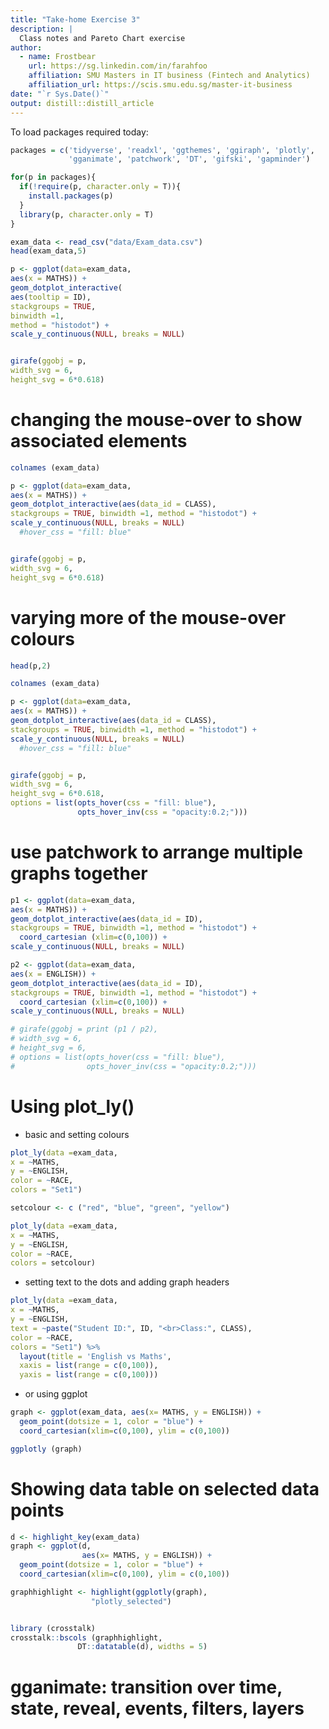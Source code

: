 ```yaml
---
title: "Take-home Exercise 3"
description: |
  Class notes and Pareto Chart exercise
author:
  - name: Frostbear 
    url: https://sg.linkedin.com/in/farahfoo
    affiliation: SMU Masters in IT business (Fintech and Analytics)
    affiliation_url: https://scis.smu.edu.sg/master-it-business
date: "`r Sys.Date()`"
output: distill::distill_article
---
```



To load packages required today:

```r
packages = c('tidyverse', 'readxl', 'ggthemes', 'ggiraph', 'plotly', 
             'gganimate', 'patchwork', 'DT', 'gifski', 'gapminder')

for(p in packages){
  if(!require(p, character.only = T)){
    install.packages(p)
  }
  library(p, character.only = T)
}

exam_data <- read_csv("data/Exam_data.csv")
head(exam_data,5)
```


```r
p <- ggplot(data=exam_data,
aes(x = MATHS)) + 
geom_dotplot_interactive(
aes(tooltip = ID),
stackgroups = TRUE,
binwidth =1,
method = "histodot") +
scale_y_continuous(NULL, breaks = NULL)


girafe(ggobj = p,
width_svg = 6,
height_svg = 6*0.618)

```


# changing the mouse-over to show associated elements
```r

colnames (exam_data)

p <- ggplot(data=exam_data,
aes(x = MATHS)) + 
geom_dotplot_interactive(aes(data_id = CLASS),
stackgroups = TRUE, binwidth =1, method = "histodot") +
scale_y_continuous(NULL, breaks = NULL)
  #hover_css = "fill: blue"


girafe(ggobj = p,
width_svg = 6,
height_svg = 6*0.618)

```



# varying more of the mouse-over colours
```r

head(p,2)

colnames (exam_data)

p <- ggplot(data=exam_data,
aes(x = MATHS)) + 
geom_dotplot_interactive(aes(data_id = CLASS),
stackgroups = TRUE, binwidth =1, method = "histodot") +
scale_y_continuous(NULL, breaks = NULL)
  #hover_css = "fill: blue"


girafe(ggobj = p,
width_svg = 6,
height_svg = 6*0.618,
options = list(opts_hover(css = "fill: blue"),
               opts_hover_inv(css = "opacity:0.2;")))

```

# use patchwork to arrange multiple graphs together 

```r

p1 <- ggplot(data=exam_data,
aes(x = MATHS)) + 
geom_dotplot_interactive(aes(data_id = ID),
stackgroups = TRUE, binwidth =1, method = "histodot") +
  coord_cartesian (xlim=c(0,100)) +
scale_y_continuous(NULL, breaks = NULL)

p2 <- ggplot(data=exam_data,
aes(x = ENGLISH)) + 
geom_dotplot_interactive(aes(data_id = ID),
stackgroups = TRUE, binwidth =1, method = "histodot") +
  coord_cartesian (xlim=c(0,100)) +
scale_y_continuous(NULL, breaks = NULL)

# girafe(ggobj = print (p1 / p2),
# width_svg = 6,
# height_svg = 6,
# options = list(opts_hover(css = "fill: blue"),
#                opts_hover_inv(css = "opacity:0.2;")))

```

# Using plot_ly()
* basic and setting colours
```r
plot_ly(data =exam_data,
x = ~MATHS,
y = ~ENGLISH, 
color = ~RACE,
colors = "Set1")

setcolour <- c ("red", "blue", "green", "yellow")

plot_ly(data =exam_data,
x = ~MATHS,
y = ~ENGLISH, 
color = ~RACE,
colors = setcolour)
```

* setting text to the dots and adding graph headers
```r
plot_ly(data =exam_data,
x = ~MATHS,
y = ~ENGLISH,
text = ~paste("Student ID:", ID, "<br>Class:", CLASS),
color = ~RACE,
colors = "Set1") %>%
  layout(title = 'English vs Maths',
  xaxis = list(range = c(0,100)),
  yaxis = list(range = c(0,100)))

```

* or using ggplot
```r

graph <- ggplot(exam_data, aes(x= MATHS, y = ENGLISH)) +
  geom_point(dotsize = 1, color = "blue") +
  coord_cartesian(xlim=c(0,100), ylim = c(0,100))

ggplotly (graph)  
```

# Showing data table on selected data points 
```r

d <- highlight_key(exam_data)
graph <- ggplot(d,
                aes(x= MATHS, y = ENGLISH)) +
  geom_point(dotsize = 1, color = "blue") +
  coord_cartesian(xlim=c(0,100), ylim = c(0,100))

graphhighlight <- highlight(ggplotly(graph),
                  "plotly_selected")


library (crosstalk)
crosstalk::bscols (graphhighlight, 
               DT::datatable(d), widths = 5)


```

# gganimate: transition over time, state, reveal, events, filters, layers

